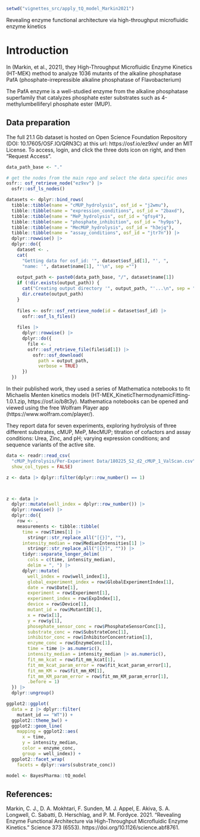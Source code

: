 
```r
setwd("vignettes_src/apply_tQ_model_Markin2021")

```

Revealing enzyme functional architecture via high-throughput microfluidic enzyme kinetics

# Introduction

In (Markin, et al., 2021), they High-Throughput Microfluidic Enzyme
Kinetics (HT-MEK) method to analyze 1036 mutants of the alkaline phosphatase PafA (phosphate-irrepressible alkaline phosphatase of Flavobacterium)

The PafA enzyme is a well-studied enzyme from the alkaline phosphatase
superfamily that catalyzes phosphate ester substrates such as
4-methylumbelliferyl phosphate ester (MUP).




## Data preparation
The full 21.1 Gb dataset is hosted on Open Science Foundation Repository (DOI:
10.17605/OSF.IO/QRN3C) at this url: https://osf.io/ez9xv/ under an MIT License.
To access, login, and click the three dots icon on right, and then "Request
Access".

```r

data_path_base <- "."

# get the nodes from the main repo and select the data specific ones
osfr:: osf_retrieve_node("ez9xv") |>
  osfr::osf_ls_nodes()

datasets <- dplyr::bind_rows(
  tibble::tibble(name = "cMUP_hydrolysis", osf_id = "j2wmu"),
  tibble::tibble(name = "expression_conditions", osf_id = "2baxd"),
  tibble::tibble(name = "MeP_hydrolysis", osf_id = "gfsy4"),
  tibble::tibble(name = "phosphate_inhibition", osf_id = "hy9ps"),
  tibble::tibble(name = "MecMUP_hydrolysis", osf_id = "h3ejq"),
  tibble::tibble(name = "assay_conditions", osf_id = "jtr7n")) |>
  dplyr::rowwise() |>
  dplyr::do({
    dataset <- .
    cat(
      "Getting data for osf_id: '", dataset$osf_id[1], "', ",
      "name: '", dataset$name[1], "'\n", sep ="")
    
    output_path <- paste0(data_path_base, "/", dataset$name[1])
    if (!dir.exists(output_path)) {
      cat("Creating output directory '", output_path, "'...\n", sep = "")
      dir.create(output_path)
    }
    
    files <- osfr::osf_retrieve_node(id = dataset$osf_id) |>
      osfr::osf_ls_files()
    
    files |>
      dplyr::rowwise() |>
      dplyr::do({
        file <- .
        osfr::osf_retrieve_file(file$id[1]) |>
          osfr::osf_download(
            path = output_path,
            verbose = TRUE)
      })
  })
```
In their published work, they used a series of Mathematica notebooks to fit
Michaelis Menten kinetics models (HT-MEK_KineticThermodynamicFitting-1.0.1.zip,
https://osf.io/b8t3y). Mathematica notebooks can be opened and viewed using the
free Wolfram Player app (https://www.wolfram.com/player/).

They report data for seven experiments, exploring hydrolysis of three different
substrates, cMUP, MeP, MecMUP; titration of cofactors and assay conditions:
Urea, Zinc, and pH; varying expression conditions; and sequence variants of the
active site.


```r

data <- readr::read_csv(
  "cMUP_hydrolysis/Per-Experiment Data/180225_S2_d2_cMUP_1_ValScan.csv",
  show_col_types = FALSE)

z <- data |> dplyr::filter(dplyr::row_number() == 1)



z <- data |>
  dplyr::mutate(well_index = dplyr::row_number()) |>
  dplyr::rowwise() |>
  dplyr::do({
    row <- .
    measurements <- tibble::tibble(
      time = row$Times[1] |>
        stringr::str_replace_all("[{}]", ""),
      intensity_median = row$MedianIntensities[1] |>
        stringr::str_replace_all("[{}]", "")) |>
      tidyr::separate_longer_delim(
        cols = c(time, intensity_median),
        delim = ", ") |>
      dplyr::mutate(
        well_index = row$well_index[1],
        global_experiment_index = row$GlobalExperimentIndex[1],
        date = row$Date[1],
        experiment = row$Experiment[1],
        experiment_index = row$ExpIndex[1],
        device = row$Device[1],
        mutant_id = row$MutantID[1],
        x = row$x[1],
        y = row$y[1],
        phosephate_sensor_conc = row$PhosphateSensorConc[1],
        substrate_conc = row$SubstrateConc[1],
        inhibitor_conc = row$InhibitorConcentration[1],
        enzyme_conc = row$EnzymeConc[1],
        time = time |> as.numeric(),
        intensity_median = intensity_median |> as.numeric(),
        fit_mm_kcat = row$fit_mm_kcat[1],
        fit_mm_kcat_param_error = row$fit_kcat_param_error[1],
        fit_mm_KM = row$fit_mm_KM[1],
        fit_mm_KM_param_error = row$fit_mm_KM_param_error[1],
        .before = 1)
  }) |>
  dplyr::ungroup()
```


```r

ggplot2::ggplot(
  data = z |> dplyr::filter(
    mutant_id == "WT")) +
  ggplot2::theme_bw() +
  ggplot2::geom_line(
    mapping = ggplot2::aes(
      x = time,
      y = intensity_median,
      color = enzyme_conc,
      group = well_index)) +
  ggplot2::facet_wrap(
    facets = dplyr::vars(substrate_conc))
```
```r
model <- BayesPharma::tQ_model
```





## References:

Markin, C. J., D. A. Mokhtari, F. Sunden, M. J. Appel, E. Akiva, S. A. Longwell, C. Sabatti, D. Herschlag, and P. M. Fordyce. 2021. “Revealing Enzyme Functional Architecture via High-Throughput Microfluidic Enzyme Kinetics.” Science 373 (6553). https://doi.org/10.1126/science.abf8761.





